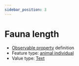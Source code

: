```yaml
---
sidebar_position: 3
---
```



# Fauna length

- [Observable property](/viewers/dawe-vocabs?uri=https://linked.data.gov.au/def/nrm/7905c3ec-3901-4fb9-a042-b83066bee975) definition
- Feature type: [animal individual](http://linked.data.gov.au/def/tern-cv/ecb855ed-50e1-4299-8491-861759ef40b7)
- Value type: [Text](https://w3id.org/tern/ontologies/tern/Text)

<Example
  protocolModule="targeted-survey-fauna-protocol-passive"
  observableProperty="https://linked.data.gov.au/def/nrm/7905c3ec-3901-4fb9-a042-b83066bee975"
/>
